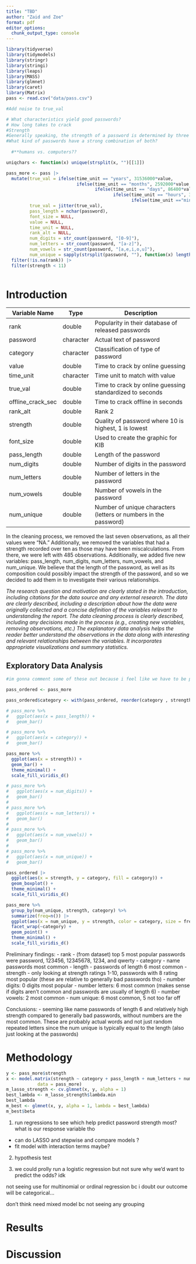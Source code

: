 ```yaml
---
title: "TBD"
author: "Zaid and Zoe"
format: pdf
editor_options: 
  chunk_output_type: console
---
```


```r
library(tidyverse) 
library(tidymodels)
library(stringr)
library(stringi)
library(leaps)
library(MASS)
library(glmnet)
library(caret)
library(Matrix)
pass <- read.csv("data/pass.csv")

#Add noise to true_val 

# What characteristics yield good passwords? 
# How long takes to crack
#Strength
#Generally speaking, the strength of a password is determined by three things: the length of the character set used, the length of the password itself, and to a lesser extent, the variety in characters chosen.
#What kind of passwords have a strong combination of both?  
  
  #**humans vs. computers??

```

```r
uniqchars <- function(x) unique(strsplit(x, "")[[1]]) 

pass_more <- pass |>
  mutate(true_val = ifelse(time_unit == "years", 31536000*value,
                           ifelse(time_unit == "months", 2592000*value,
                                  ifelse(time_unit == "days", 86400*value,
                                         ifelse(time_unit == "hours", 3600*value,
                                                ifelse(time_unit =="minutes", 60*value,value))))),
         true_val = jitter(true_val),
         pass_length = nchar(password),
         font_size = NULL,
         value = NULL,
         time_unit = NULL,
         rank_alt = NULL,
         num_digits = str_count(password, "[0-9]"),
         num_letters = str_count(password, "[a-z]"),
         num_vowels = str_count(password, "[a,e,i,o,u]"),
         num_unique = sapply(strsplit(password, ""), function(x) length(unique(x)))) |>
  filter(!is.na(rank)) |>
  filter(strength < 11) 
  

```

# Introduction

| Variable Name     | Type      | Description                                                      |
|-------------------|-----------|------------------------------------------------------------------|
| rank              | double    | Popularity in their database of released passwords               |
| password          | character | Actual text of password                                          |
| category          | character | Classification of type of password                               |
| value             | double    | Time to crack by online guessing                                 |
| time_unit         | character | Time unit to match with value                                    |
| true_val          | double    | Time to crack by online guessing standardized to seconds         |
| offline_crack_sec | double    | Time to crack offline in seconds                                 |
| rank_alt          | double    | Rank 2                                                           |
| strength          | double    | Quality of password where 10 is highest, 1 is lowest             |
| font_size         | double    | Used to create the graphic for KIB                               |
| pass_length       | double    | Length of the password                                           |
| num_digits        | double    | Number of digits in the password                                 |
| num_letters       | double    | Number of letters in the password                                |
| num_vowels        | double    | Number of vowels in the password                                 |
| num_unique        | double    | Number of unique characters (letters or numbers in the password) |

In the cleaning process, we removed the last seven observations, as all their values were "NA." Additionally, we removed the variables that had a strength recorded over ten as those may have been miscalculations. From there, we were left with 485 observations. Additionally, we added five new variables: pass_length, num_digits, num_letters, num_vowels, and num_unique. We believe that the length of the password, as well as its composition could possibly impact the strength of the password, and so we decided to add them in to investigate their various relationships.

*The research question and motivation are clearly stated in the introduction, including citations for the data source and any external research. The data are clearly described, including a description about how the data were originally collected and a concise definition of the variables relevant to understanding the report. The data cleaning process is clearly described, including any decisions made in the process (e.g., creating new variables, removing observations, etc.) The explanatory data analysis helps the reader better understand the observations in the data along with interesting and relevant relationships between the variables. It incorporates appropriate visualizations and summary statistics.*

## Exploratory Data Analysis

```r
#im gonna comment some of these out because i feel like we have to be picky with which graphs we include

pass_ordered <- pass_more

pass_ordered$category <- with(pass_ordered, reorder(category , strength, median , na.rm=T))

# pass_more %>%
#   ggplot(aes(x = pass_length)) + 
#   geom_bar() 

# pass_more %>%
#   ggplot(aes(x = category)) + 
#   geom_bar() 

pass_more %>%
  ggplot(aes(x = strength)) + 
  geom_bar() +
  theme_minimal() + 
  scale_fill_viridis_d()

# pass_more %>%
#   ggplot(aes(x = num_digits)) + 
#   geom_bar() 
# 
# pass_more %>%
#   ggplot(aes(x = num_letters)) + 
#   geom_bar() 
# 
# pass_more %>%
#   ggplot(aes(x = num_vowels)) + 
#   geom_bar() 
# 
# pass_more %>%
#   ggplot(aes(x = num_unique)) + 
#   geom_bar() 

pass_ordered |>
  ggplot(aes(x = strength, y = category, fill = category)) + 
  geom_boxplot() +
  theme_minimal() + 
  scale_fill_viridis_d()

pass_more %>%
  group_by(num_unique, strength, category) %>%
  summarize(freq=n()) |>
  ggplot(aes(x = num_unique, y = strength, color = category, size = freq)) +
  facet_wrap(~category) + 
  geom_point() +
  theme_minimal() + 
  scale_fill_viridis_d()

```

Preliminary findings: - rank - (from dataset) top 5 most popular passwords were password, 123456, 12345678, 1234, and qwerty - category - name passwords most common - length - passwords of length 6 most common - strength - only looking at strength ratings 1-10, passwords with 8 rating most popular (these are relative to generally bad passwords tho) - number digits: 0 digits most popular - number letters: 6 most common (makes sense if digits aren't common and passwords are usually of length 6) - number vowels: 2 most common - num unique: 6 most common, 5 not too far off

Conclusions: - seeming like name passwords of length 6 and relatively high strength compared to generally bad passwords, without numbers are the most common. These are probably actual words and not just random repeated letters since the num unique is typically equal to the length (also just looking at the passwords)

# Methodology

```r

y <- pass_more$strength
x <- model.matrix(strength ~ category + pass_length + num_letters + num_digits + num_vowels + num_unique,
            data = pass_more) 
m_lasso_strength <- cv.glmnet(x, y, alpha = 1)
best_lambda <- m_lasso_strength$lambda.min
best_lambda
m_best <- glmnet(x, y, alpha = 1, lambda = best_lambda)
m_best$beta
```

1.  run regressions to see which help predict password strength most? what is our response variable tho

-   can do LASSO and stepwise and compare models ?
-   fit model with interaction terms maybe?

2.  hypothesis test

3.  we could prolly run a logistic regression but not sure why we'd want to predict the odds? idk

not seeing use for multinomial or ordinal regression bc i doubt our outcome will be categorical...

don't think need mixed model bc not seeing any grouping

# Results

# Discussion
